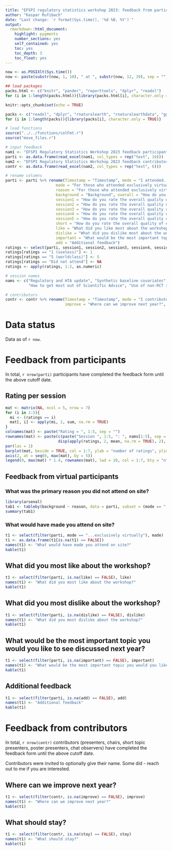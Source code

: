 ```yaml
---
title: "EFSPI regulatory statistics workshop 2023: feedback from participants and contributors"
author: "Kaspar Rufibach"
date: "Last change: `r format(Sys.time(), '%d %B, %Y')`"
output: 
  rmarkdown::html_document:
    highlight: pygments
    number_sections: yes
    self_contained: yes
    toc: yes
    toc_depth: 3
    toc_float: yes
---
```


```r
now <- as.POSIXlt(Sys.time())
now <- paste(substr(now, 1, 10), " at ", substr(now, 12, 19), sep = "")

## load packages
packs.html <- c("knitr", "pander", "reporttools", "dplyr", "readxl")
for (i in 1:length(packs.html)){library(packs.html[i], character.only = TRUE)}

knitr::opts_chunk$set(echo = TRUE)

packs <- c("readxl", "dplyr", "rnaturalearth", "rnaturalearthdata", "ggplot2", "RColorBrewer", "filesstrings", "reporttools") 
for (i in 1:length(packs)){library(packs[i], character.only = TRUE)}

# load functions
source("../../functions/colFmt.r")
source("move_files.r")

# input feedback
nam1 <- "EFSPI Regulatory Statistics Workshop 2023 feedback participants (Responses).xlsx"
parti <- as.data.frame(read_excel(nam1, col_types = rep("text", 16)))
nam2 <- "EFSPI Regulatory Statistics Workshop 2023 feedback contributors (Responses).xlsx"
contr <- as.data.frame(read_excel(nam2, col_types = rep("text", 6)))

# rename columns
parti <- parti %>% rename(Timestamp = "Timestamp", mode = "I attended...", 
                      made = "For those who attended exclusively virtually: What would have made you attend on site?", 
                      reason = "For those who attended exclusively virtually: What is the primary reason you did not attend on site?",
                      background = "Background", overall = "How do you rate the overall quality of the workshop?",
                      session1 = "How do you rate the overall quality of each individual session? [Regulatory and HTA update]",
                      session2 = "How do you rate the overall quality of each individual session? [Synthetic and other baseline covariates]",
                      session3 = "How do you rate the overall quality of each individual session? [Complex innovative trials for regulatory decision-making]",
                      session4 = "How do you rate the overall quality of each individual session? [How to get most out of Scientific Advice]",
                      session5 = "How do you rate the overall quality of each individual session? [Use of non-RCT studies in regulatory decision-making]",
                      short = "How do you rate the overall quality of each individual session? [Short topics]",
                      like = "What did you like most about the workshop (including scientific and logistical aspects) ?",
                      dislike = "What did you dislike most about the workshop  (including scientific and logistical aspects)?",
                      important = "What would be the most important topic you would you like to see discussed next year?",
                      add = "Additional feedback")
ratings <- select(parti, session1, session2, session3, session4, session5, short, overall)
ratings[ratings == "1 (useless)"] <- 1
ratings[ratings == "5 (worldclass)"] <- 5
ratings[ratings == "Did not attend"] <- NA
ratings <- apply(ratings, 1:2, as.numeric)

# session names
nams <- c("Regulatory and HTA update", "Synthetic baseline covariates", "Complex innovative trials", 
          "How to get most out of Scientific Advice", "Use of non-RCT studies", "Short topic session", "Overall")

# contributors
contr <- contr %>% rename(Timestamp = "Timestamp", mode = "I contributed...", type = "Type of contribution(s):", 
                          improve = "Where can we improve next year?", stay = "What worked really well and should stay?")
```

# Data status

Data as of `r now`.

# Feedback from participants

In total, `r nrow(parti)` participants have completed the feedback form until the above cutoff date.

<!-- ## Average session rating by overall rating -->

<!-- ```{r, echo = FALSE, fig.cap = "", fig.align = "center", fig.width = 7, fig.height = 6} -->
<!-- plot(apply(ratings[, 1:6], 1, mean, na.rm = TRUE), ratings[, "overall"], xlim = c(1, 5), ylim = c(1, 5), xlab = "mean over six sessions of available ratings (1 = useless, 5 = worldclass)", ylab = "given overall rating (1 = useless, 5 = worldclass)") -->
<!-- segments(1, 1, 5, 5, lwd = 2, col = 2) -->
<!-- ``` -->

## Rating per session

```r
mat <- matrix(NA, ncol = 5, nrow = 7)
for (i in 1:5){
  mi <- (ratings == i)
  mat[, i] <- apply(mi, 2, sum, na.rm = TRUE)
}
colnames(mat) <- paste("Rating = ", 1:5, sep = "")
rownames(mat) <- paste(c(paste("Session ", 1:5, ": ", nams[1:5], sep = ""), "short topics", "overall"), " (",
                       disp(apply(ratings, 2, mean, na.rm = TRUE), 2), ")", sep = "")
par(las = 1)
barplot(mat, beside = TRUE, col = 1:7, ylab = "number of ratings", ylim = c(0, max(mat) * 1.4), yaxt = "n")
axis(2, at = seq(0, max(mat), by = 5))
legend(0, max(mat) * 1.4, rownames(mat), lwd = 10, col = 1:7, bty = "n", title = "Ratings per session, with average rating in parentheses")
```

## Feedback from virtual participants

### What was the primary reason you did not attend on site?

```r
library(arsenal)
tab1 <- tableby(background ~ reason, data = parti, subset = (mode == "...exclusively virtually"), total = FALSE, test = FALSE)
summary(tab1)
```

### What would have made you attend on site?

```r
t1 <- select(filter(parti, mode == "...exclusively virtually"), made)
t1 <- as.data.frame(t1[is.na(t1) == FALSE])
names(t1) <- "What would have made you attend on site?"
kable(t1)
```

## What did you most like about the workshop?

```r
t1 <- select(filter(parti, is.na(like) == FALSE), like)
names(t1) <- "What did you most like about the workshop?"
kable(t1)
```

## What did you most dislike about the workshop?

```r
t1 <- select(filter(parti, is.na(dislike) == FALSE), dislike)
names(t1) <- "What did you most dislike about the workshop?"
kable(t1)
```

## What would be the most important topic you would you like to see discussed next year?

```r
t1 <- select(filter(parti, is.na(important) == FALSE), important)
names(t1) <- "What would be the most important topic you would you like to see discussed next year?"
kable(t1)
```

## Additional feedback

```r
t1 <- select(filter(parti, is.na(add) == FALSE), add)
names(t1) <- "Additional feedback"
kable(t1)
```

# Feedback from contributors

In total, `r nrow(contr)` contributors (presenters, chairs, short topic presenters, poster presenters, chat observers) have completed the feedback form until the above cutoff date.

Contributors were invited to optionally give their name. Some did - reach out to me if you are interested.

## Where can we improve next year?

```r
t1 <- select(filter(contr, is.na(improve) == FALSE), improve)
names(t1) <- "Where can we improve next year?"
kable(t1)
```

## What should stay?

```r
t1 <- select(filter(contr, is.na(stay) == FALSE), stay)
names(t1) <- "What should stay?"
kable(t1)
```